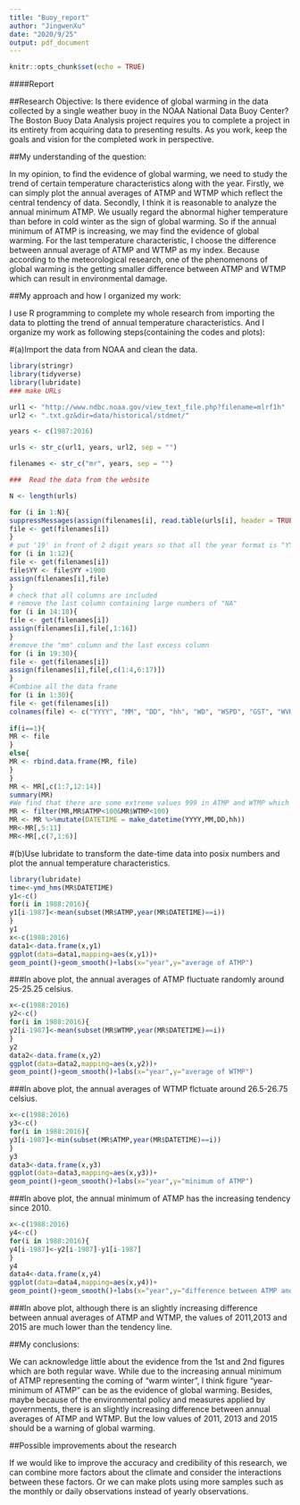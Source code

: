 ```yaml
---
title: "Buoy_report"
author: "JingwenXu"
date: "2020/9/25"
output: pdf_document
---
```


```r
knitr::opts_chunk$set(echo = TRUE)
```

####Report

##Research Objective: Is there evidence of global warming in the data collected by a single weather buoy in the NOAA National Data Buoy Center?  The Boston Buoy Data Analysis project requires you to complete a project in its entirety from acquiring data to presenting results.  As you work, keep the goals and vision for the completed work in perspective.



##My understanding of the question:

In my opinion, to find the evidence of global warming, we need to study the trend of certain temperature characteristics along with the year. 
Firstly, we can simply plot the annual averages of ATMP and WTMP which reflect the central tendency of data. 
Secondly, I think it is reasonable to analyze the annual minimum ATMP. We usually regard the abnormal higher temperature than before in cold winter as the sign of global warming. So if the annual minimum of ATMP is increasing, we may find the evidence of global warming.
For the last temperature characteristic, I choose the difference between annual average of ATMP and WTMP as my index. Because according to the meteorological research, one of the phenomenons of global warming is the getting smaller difference between ATMP and WTMP which can result in environmental damage.



##My approach and how I organized my work:

I use R programming to complete my whole research from importing the data to plotting the trend of annual temperature characteristics. And I organize my work as following steps(containing the codes and plots):

#(a)Import the data from NOAA and clean the data. 

```r
library(stringr)
library(tidyverse)
library(lubridate)
### make URLs

url1 <- "http://www.ndbc.noaa.gov/view_text_file.php?filename=mlrf1h"
url2 <- ".txt.gz&dir=data/historical/stdmet/"

years <- c(1987:2016)

urls <- str_c(url1, years, url2, sep = "")

filenames <- str_c("mr", years, sep = "")

###  Read the data from the website

N <- length(urls)

for (i in 1:N){
suppressMessages(assign(filenames[i], read.table(urls[i], header = TRUE,fill = T)))
file <- get(filenames[i])
}  
# put '19' in front of 2 digit years so that all the year format is "YYYY"
for (i in 1:12){
file <- get(filenames[i])
file$YY <- file$YY +1900
assign(filenames[i],file)
}
# check that all columns are included
# remove the last column containing large numbers of "NA"
for (i in 14:18){
file <- get(filenames[i])
assign(filenames[i],file[,1:16])
}
#remove the "mm" column and the last excess column
for (i in 19:30){
file <- get(filenames[i])
assign(filenames[i],file[,c(1:4,6:17)])
}
#Combine all the data frame
for (i in 1:30){
file <- get(filenames[i])
colnames(file) <- c("YYYY", "MM", "DD", "hh", "WD", "WSPD", "GST", "WVHT", "DPD", "APD", "MWD", "BAR", "ATMP", "WTMP", "DEWP", "VIS")
  
if(i==1){
MR <- file
}
else{
MR <- rbind.data.frame(MR, file)
}
}
MR <- MR[,c(1:7,12:14)]
summary(MR)
#We find that there are some extreme values 999 in ATMP and WTMP which should be removed
MR <- filter(MR,MR$ATMP<100&MR$WTMP<100)
MR <- MR %>%mutate(DATETIME = make_datetime(YYYY,MM,DD,hh))
MR<-MR[,5:11]
MR<-MR[,c(7,1:6)]
```

#(b)Use lubridate to transform the date-time data into posix numbers and plot the annual temperature characteristics.

```r
library(lubridate)
time<-ymd_hms(MR$DATETIME)
y1<-c()
for(i in 1988:2016){
y1[i-1987]<-mean(subset(MR$ATMP,year(MR$DATETIME)==i))
}
y1
x<-c(1988:2016)
data1<-data.frame(x,y1)
ggplot(data=data1,mapping=aes(x,y1))+
geom_point()+geom_smooth()+labs(x="year",y="average of ATMP")
```

###In above plot, the annual averages of ATMP fluctuate randomly around 25-25.25 celsius.

```r
x<-c(1988:2016)
y2<-c()
for(i in 1988:2016){
y2[i-1987]<-mean(subset(MR$WTMP,year(MR$DATETIME)==i))
}
y2
data2<-data.frame(x,y2)
ggplot(data=data2,mapping=aes(x,y2))+
geom_point()+geom_smooth()+labs(x="year",y="average of WTMP")
```

###In above plot, the annual averages of WTMP flctuate around 26.5-26.75 celsius.

```r
x<-c(1988:2016)
y3<-c()
for(i in 1988:2016){
y3[i-1987]<-min(subset(MR$ATMP,year(MR$DATETIME)==i))
}
y3
data3<-data.frame(x,y3)
ggplot(data=data3,mapping=aes(x,y3))+
geom_point()+geom_smooth()+labs(x="year",y="minimum of ATMP")
```

###In above plot, the annual minimum of ATMP has the increasing tendency since 2010.

```r
x<-c(1988:2016)
y4<-c()
for(i in 1988:2016){
y4[i-1987]<-y2[i-1987]-y1[i-1987]
}
y4
data4<-data.frame(x,y4)
ggplot(data=data4,mapping=aes(x,y4))+
geom_point()+geom_smooth()+labs(x="year",y="difference between ATMP and WTMP")
```

###In above plot, although there is an slightly increasing difference between annual averages of ATMP and WTMP, the values of 2011,2013 and 2015 are much lower than the tendency line.

##My conclusions:

We can acknowledge little about the evidence from the 1st and 2nd figures which are both regular wave. While due to the increasing annual minimum of ATMP representing the coming of "warm winter", I think figure "year-minimum of ATMP" can be as the evidence of global warming. Besides, maybe because of the environmental policy and measures applied by governments, there is an slightly increasing difference between annual averages of ATMP and WTMP. But the low values of 2011, 2013 and 2015 should be a warning of global warming.

##Possible improvements about the research

If we would like to improve the accuracy and credibility of this research, we can combine more factors about the climate and consider the interactions between these factors. Or we can make plots using more samples such as the monthly or daily observations instead of yearly observations.
